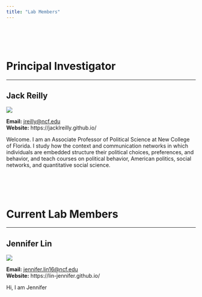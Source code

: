 ```yaml
---
title: "Lab Members"
---
```


<br><br><br>


# Principal Investigator

***

## Jack Reilly {#reilly}


<div class = "row">
  
<div class = "col-md-4">
![](https://jacklreilly.github.io/JLR-zion-2.jpg)
</div>
  
  
<div class = "col-md-8">

**Email:** [jreilly@ncf.edu](mailto:jreilly@ncf.edu)  
**Website:** https://jacklreilly.github.io/

Welcome. I am an Associate Professor of Political Science at New College of Florida. I study how the context and communication networks in which individuals are embedded structure their political choices, preferences, and behavior, and teach courses on political behavior, American politics, social networks, and quantitative social science.
</div>
</div>

<br><br><br>

# Current Lab Members

***
## Jennifer Lin {#lin}

<div class = "row">
  
<div class = "col-md-4">
![](img/Lin.jpg)
</div>

<div class = "col-md-8">

**Email:** [jennifer.lin16@ncf.edu](mailto:jennifer.lin16@ncf.eud)  
**Website:** https://lin-jennifer.github.io/

Hi, I am Jennifer
</div>
</div>